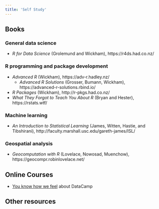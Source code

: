 ```yaml
---
title: 'Self Study'
---
```


## Books

### General data science

- *R for Data Science* (Grolemund and Wickham), https://r4ds.had.co.nz/

### R programming and package development

- *Advanced R* (Wickham), https://adv-r.hadley.nz/
    - *Advanced R Solutions* (Grosser, Bumann, Wickham), https://advanced-r-solutions.rbind.io/
- *R Packages* (Wickham), http://r-pkgs.had.co.nz/
- *What They Forgot to Teach You About R* (Bryan and Hester), https://rstats.wtf/

### Machine learning

- *An Introduction to Statistical Learning* (James, Witten, Hastie, and Tibshirani), http://faculty.marshall.usc.edu/gareth-james/ISL/


### Geospatial analysis

- *Geocomputation with R* (Lovelace, Nowosad, Muenchow), https://geocompr.robinlovelace.net/

## Online Courses

- [You know how we feel](https://www.buzzfeednews.com/article/daveyalba/datacamp-sexual-harassment-metoo-tech-startup) about DataCamp

## Other resources


